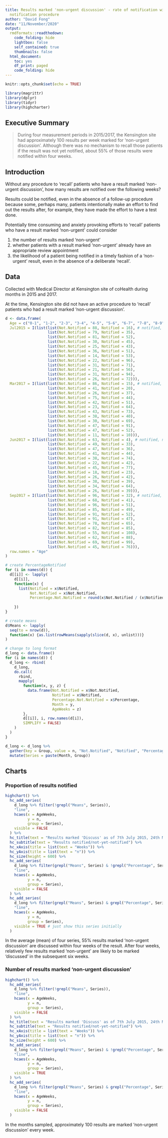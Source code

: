 ```yaml
---
title: Results marked 'non-urgent discussion' - rate of notification without a result
  notification procedure
author: "David Fong"
date: "11/November/2020"
output:
  rmdformats::readthedown:
    code_folding: hide
    lightbox: false
    self_contained: true
    thumbnails: false
  html_document:
    toc: yes
    df_print: paged
    code_folding: hide
---
```


```r
knitr::opts_chunk$set(echo = TRUE)
```


```r
library(magrittr)
library(dplyr)
library(tidyr)
library(highcharter)
```

## Executive Summary

> During four measurement periods in 2015/2017, the Kensington site had approximately
> 100 results per week marked for 'non-urgent discussion'. Although there was no
> mechanism to recall those patients if the result was not yet notified, about 55%
> of those results were notified within four weeks.

## Introduction

Without any procedure to 'recall' patients who have a result marked 'non-urgent discussion', how
many results are notified over the following weeks?

Results could be notified, even in the absence of a follow-up procedure because some,
perhaps many, patients intentionally make an effort to find
out the results after, for example, they have made the effort to have a test done.

Potentially time consuming and anxiety provoking efforts to 'recall' patients who have a result
marked 'non-urgent' could consider

1. the number of results marked 'non-urgent'
2. whether patients with a result marked 'non-urgent' already have an appropriate review appointment
3. the likelihood of a patient being notified in a timely fashion of a 'non-urgent' result, even in the absence of a deliberate 'recall'.

## Data

Collected with Medical Director at Kensington site of coHealth during months in 2015 and 2017.

At the time, Kensington site did not have an active procedure to 'recall' patients who had a result marked 'non-urgent discussion'.

```r
d <- data.frame(
  Age = c("0-1", "1-2", "2-3", "3-4", "4-5", "5-6", "6-7", "7-8", "8-9", "9-10", "10-11", "11-12"), # age in weeks
  Jul2015 = I(list(list(Not.Notified = 88, Notified = 16), # notified, not notified
                   list(Not.Notified = 79, Notified = 35),
                   list(Not.Notified = 81, Notified = 52),
                   list(Not.Notified = 30, Notified = 45),
                   list(Not.Notified = 25, Notified = 43),
                   list(Not.Notified = 36, Notified = 51),
                   list(Not.Notified = 14, Notified = 53),
                   list(Not.Notified = 22, Notified = 96),
                   list(Not.Notified = 31, Notified = 71),
                   list(Not.Notified = 21, Notified = 56),
                   list(Not.Notified = 31, Notified = 94),
                   list(Not.Notified = 26, Notified = 72))),
  Mar2017 = I(list(list(Not.Notified = 86, Notified = 15), # notified, not notified
                   list(Not.Notified = 41, Notified = 20),
                   list(Not.Notified = 26, Notified = 37),
                   list(Not.Notified = 75, Notified = 44),
                   list(Not.Notified = 42, Notified = 51),
                   list(Not.Notified = 23, Notified = 64),
                   list(Not.Notified = 43, Notified = 73),
                   list(Not.Notified = 38, Notified = 40),
                   list(Not.Notified = 30, Notified = 69),
                   list(Not.Notified = 47, Notified = 91),
                   list(Not.Notified = 47, Notified = 52),
                   list(Not.Notified = 11, Notified = 10))),
  Jun2017 = I(list(list(Not.Notified = 63, Notified = 4), # notified, not notified
                   list(Not.Notified = 49, Notified = 33),
                   list(Not.Notified = 47, Notified = 36),
                   list(Not.Notified = 41, Notified = 44),
                   list(Not.Notified = 38, Notified = 74),
                   list(Not.Notified = 22, Notified = 42),
                   list(Not.Notified = 45, Notified = 77),
                   list(Not.Notified = 18, Notified = 23),
                   list(Not.Notified = 26, Notified = 42),
                   list(Not.Notified = 38, Notified = 39),
                   list(Not.Notified = 34, Notified = 64),
                   list(Not.Notified = 26, Notified = 39))),
  Sep2017 = I(list(list(Not.Notified = 96, Notified = 32), # notified, not notified
                   list(Not.Notified = 68, Notified = 41),
                   list(Not.Notified = 96, Notified = 51),
                   list(Not.Notified = 85, Notified = 49),
                   list(Not.Notified = 91, Notified = 52),
                   list(Not.Notified = 91, Notified = 47),
                   list(Not.Notified = 78, Notified = 65),
                   list(Not.Notified = 82, Notified = 85),
                   list(Not.Notified = 55, Notified = 108),
                   list(Not.Notified = 62, Notified = 88),
                   list(Not.Notified = 69, Notified = 99),
                   list(Not.Notified = 45, Notified = 76))),
  row.names = "Age"
)
```

```r
# create PercentageNotified
for (i in names(d)) {
  d[[i]] <- lapply(
    d[[i]],
    function(x) {
      list(Notified = x$Notified,
           Not.Notified = x$Not.Notified,
           Percentage.Not.Notified = round(x$Not.Notified / (x$Notified + x$Not.Notified) * 100))
      
    })
}

# create means
d$Means <- lapply(
  seq(to = nrow(d)),
  function(x) {as.list(rowMeans(sapply(slice(d, x), unlist)))}
)
```

```r
# change to long format
d_long <- data.frame()
for (i in names(d)) {
  d_long <- rbind(
    d_long,
    do.call(
      rbind,
      mapply(
        function(x, y, z) {
          data.frame(Not.Notified = x$Not.Notified,
                     Notified = x$Notified,
                     Percentage.Not.Notified = x$Percentage,
                     Month = y,
                     AgeWeeks = z)
        },
        d[[i]], i, row.names(d[i]),
        SIMPLIFY = FALSE)
    )
  )
}

d_long <- d_long %>%
  gather(key = Group, value = n, "Not.Notified", "Notified", "Percentage.Not.Notified") %>%
  mutate(Series = paste(Month, Group))

```

## Charts

### Proportion of results notified

```r
highchart() %>%
  hc_add_series(
    d_long %>% filter(!grepl("Means", Series)),
    "line",
    hcaes(x = AgeWeeks,
          y = n,
          group = Series),
    visible = FALSE
  ) %>%
  hc_title(text = "Results marked 'Discuss' as of 7th July 2015, 24th March 2017, 5th June 2017,19th September 2017") %>%
  hc_subtitle(text = "Results notified/not-yet-notified") %>%
  hc_xAxis(title = list(text = "Weeks")) %>%
  hc_yAxis(title = list(text = "n")) %>%
  hc_size(height = 600) %>%
  hc_add_series(
    d_long %>% filter(grepl("Means", Series) & !grepl("Percentage", Series)),
    "line",
    hcaes(x = AgeWeeks,
          y = n,
          group = Series),
    visible = FALSE
  ) %>%
  hc_add_series(
    d_long %>% filter(grepl("Means", Series) & grepl("Percentage", Series)),
    "line",
    hcaes(x = AgeWeeks,
          y = n,
          group = Series),
    visible = TRUE # just show this series initially
  )
```

In the average (mean) of four series, 55% results marked 'non-urgent discussion' are discussed within four weeks of the result. After four weeks, relatively few results marked 'non-urgent' are likely to be marked 'discussed' in the subsequent six weeks.

### Number of results marked 'non-urgent discussion'

```r
highchart() %>%
  hc_add_series(
    d_long %>% filter(!grepl("Means", Series)),
    "line",
    hcaes(x = AgeWeeks,
          y = n,
          group = Series),
    visible = FALSE
  ) %>%
  hc_title(text = "Results marked 'Discuss' as of 7th July 2015, 24th March 2017, 5th June 2017,19th September 2017") %>%
  hc_subtitle(text = "Results notified/not-yet-notified") %>%
  hc_xAxis(title = list(text = "Weeks")) %>%
  hc_yAxis(title = list(text = "n")) %>%
  hc_size(height = 600) %>%
  hc_add_series(
    d_long %>% filter(grepl("Means", Series) & !grepl("Percentage", Series)),
    "line",
    hcaes(x = AgeWeeks,
          y = n,
          group = Series),
    visible = TRUE
  ) %>%
  hc_add_series(
    d_long %>% filter(grepl("Means", Series) & grepl("Percentage", Series)),
    "line",
    hcaes(x = AgeWeeks,
          y = n,
          group = Series),
    visible = FALSE
  )
```

In the months sampled, approximately 100 results are marked 'non-urgent discussion' every week.